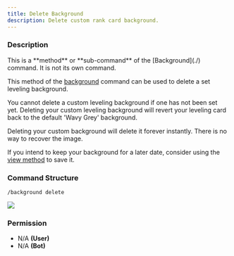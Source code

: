 ```yaml
---
title: Delete Background
description: Delete custom rank card background.
---
```


### Description

<Callout type="warning">
	This is a **method** or **sub-command** of the [Background](./) command. It is not its own command.
</Callout>

This method of the [background](./) command can be used to delete a set leveling background.

You cannot delete a custom leveling background if one has not been set yet. Deleting your custom leveling background
will revert your leveling card back to the default 'Wavy Grey' background.

Deleting your custom background will delete it forever instantly. There is no way to recover the image.

If you intend to keep your background for a later date, consider using the [view method](./view) to save it.

### Command Structure

```
/background delete
```

![](../../../_assets/jNYrQXL.png)

### **Permission**

- N/A **(User)**
- N/A **(Bot)**
